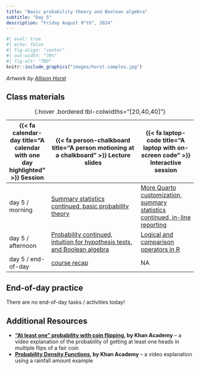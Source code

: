 ```yaml
---
title: "Basic probability theory and Boolean algebra"
subtitle: "Day 5"
description: "Friday August 9^th^, 2024"
---
```


```r
#| eval: true 
#| echo: false
#| fig-align: "center"
#| out-width: "70%" 
#| fig-alt: "TBD"
knitr::include_graphics("images/horst-samples.jpg")
```

:::{.gray-text .center-text}
*Artwork by [Allison Horst](https://allisonhorst.com/)*
:::

## Class materials

| {{< fa calendar-day title="A calendar with one day highlighted" >}} Session  | {{< fa person-chalkboard title="A person motioning at a chalkboard" >}} Lecture slides  |  {{< fa laptop-code title="A laptop with on-screen code" >}} Interactive session |
|-------------------|-----------------------------------------------------------------------------------------------------------------------------------------------------|----------------------------------------------------------------------------------|
| day 5 / morning   | [Summary statistics continued, basic probability theory](slides/day5.1-slides.qmd){target="_blank"} | [More Quarto customization, summary statistics continued, in-line reporting](interactive-sessions/interactive-session-5a.qmd) |
| day 5 / afternoon | [Probability continued, intuition for hypothesis tests, and Boolean algebra](slides/day5.2-slides.qmd){target="_blank"} | [Logical and comparison operators in R](interactive-sessions/interactive-session-5b.qmd) |
| day 5 / end-of-day | [course recap](slides/course-recap-slides.qmd){target="_blank"} | NA |
: {.hover .bordered tbl-colwidths="[20,40,40]"} 

## End-of-day practice

There are no end-of-day tasks / activities today!

## Additional Resources

- **["At least one" probability with coin flipping](https://www.khanacademy.org/math/ap-statistics/probability-ap/probability-multiplication-rule/v/getting-at-least-one-heads), by Khan Academy** -- a video explanation of the probability of getting at least one heads in multiple flips of a fair coin
<!-- - **[Intro to Conditional Probability](https://www.youtube.com/watch?v=ibINrxJLvlM), by Dr. Trefor Bazett** -- a short video explanation of conditional probabilities -->
- **[Probability Density Functions](https://www.youtube.com/watch?v=Fvi9A_tEmXQ), by Khan Academy** -- a video explanation using a rainfall amount example